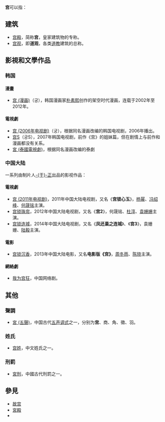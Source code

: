 '''宫'''可以指：

== 建筑 ==
* [[宫殿|宫殿]]，简称'''宫'''，皇家建筑物的专称。
* [[宫观|宫观]]，即'''道观'''，各类[[道教|道教]]建筑的总称。
== 影視和文學作品 ==
=== 韩国 ===
==== 漫畫 ====
* [[宫_(漫画)|宫 (漫画)]]（궁），韩国漫画家[[朴素熙|朴素熙]]创作的架空时代漫画，连载于2002年至2012年。
==== 電視劇 ====
* [[宫_(2006年电视剧)|宫 (2006年电视剧)]]（궁），根据同名漫画改编的韩国电视剧，2006年播出。
* [[宫S|宫S]]（궁S），2007年韩国电视剧，前作《宫》的姐妹篇，但在剧情上与前作和漫画都没有关系。
*[[宮_(泰國電視劇)|宮 (泰國電視劇)]]，根据同名漫画改编的泰劇

=== 中国大陆 ===
一系列由制片人[[于正|-{于}-正]]出品的影视作品：
==== 電視劇 ====
* [[宫_(2011年电视剧)|宫 (2011年电视剧)]]，2011年中国大陆电视剧，又名《'''宫锁心玉'''》，[[杨幂|杨幂]]、[[冯绍峰|冯绍峰]]、[[何晟铭|何晟铭]]主演。
* [[宫锁珠帘|宫锁珠帘]]，2012年中国大陆电视剧，又名《'''宫2'''》，何晟铭、[[杜淳|杜淳]]、[[袁姗姗|袁姗姗]]主演。
* [[宫锁连城|宫锁连城]]，2014年中国大陆电视剧，又名《'''凤还巢之连城'''》、《'''宫3'''》，袁姗姗、[[陆毅|陆毅]]主演。
==== 電影 ====
* [[宫锁沉香|宫锁沉香]]，2013年中国大陆电影，又名'''电影版《宫》'''，[[周冬雨|周冬雨]]、[[陈晓|陈晓]]主演。
==== 網絡劇 ====
* [[我为宫狂|我为宫狂]]，中国网络剧。

== 其他 ==
=== 聲調 ===
* [[宮_(五聲)|宮 (五聲)]]，中国古代[[五声调式|五声调式]]之一，分别为'''宫'''、商、角、徵、羽。

=== 姓氏 ===
* [[宫姓|宫姓]]，中文姓氏之一。
=== 刑罰 ===
* [[宮刑|宮刑]]，中國古代刑罰之一。

== 參見 ==
* [[故宫|故宫]]
* [[宮殿|宮殿]]
* {{Lookfrom|宫}}

{{disambiguation|Cat=一字消歧义|G宫}}